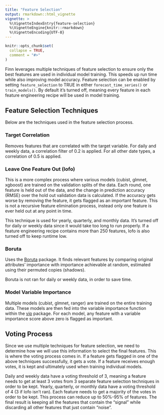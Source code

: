```yaml
---
title: "Feature Selection"
output: rmarkdown::html_vignette
vignette: >
  %\VignetteIndexEntry{feature-selection}
  %\VignetteEngine{knitr::rmarkdown}
  %\VignetteEncoding{UTF-8}
---
```


```r
knitr::opts_chunk$set(
  collapse = TRUE,
  comment = "#>"
)
```

Finn leverages multiple techniques of feature selection to ensure only the best features are used in individual model training. This speeds up run time while also improving model accuracy. Feature selection can be enabled by setting `feature_selection` to TRUE in either `forecast_time_series()` or `train_models()`. By default it's turned off, meaning every feature in each feature engineering recipe will be used in model training.

## Feature Selection Techniques

Below are the techniques used in the feature selection process.

### Target Correlation

Removes features that are correlated with the target variable. For daily and weekly data, a correlation filter of 0.2 is applied. For all other date types, a correlation of 0.5 is applied.

### Leave One Feature Out (lofo)

This is a more complex process where various models (cubist, glmnet, xgboost) are trained on the validation splits of the data. Each round, one feature is held out of the data, and the change in prediction accuracy (RMSE) over the hold out validation data is calculated. If the accuracy gets worse by removing the feature, it gets flagged as an important feature. This is not a recursive feature elimination process, instead only one feature is ever held out at any point in time.

This technique is used for yearly, quarterly, and monthly data. It's turned off for daily or weekly data since it would take too long to run properly. If a feature engineering recipe contains more than 250 features, lofo is also turned off to keep runtime low. 

### Boruta

Uses the [Boruta](https://cran.r-project.org/web/packages/Boruta/index.html) package. It finds relevant features by comparing original attributes' importance with importance achievable at random, estimated using their permuted copies (shadows).

Boruta is not ran for daily or weekly data, in order to save time.

### Model Variable Importance

Multiple models (cubist, glmnet, ranger) are trained on the entire training data. These models are then fed into the variable importance function within the [vip](https://koalaverse.github.io/vip/index.html) package. For each model, any feature with a variable importance score above zero is flagged as important.

## Voting Process

Since we use multiple techniques for feature selection, we need to determine how we will use this information to select the final features. This is where the voting process comes in. If a feature gets flagged in one of the above techniques successfully, it gets a vote. If a feature receives enough votes, it is kept and ultimately used when training individual models.

Daily and weekly data have a voting threshold of 3, meaning a feature needs to get at least 3 votes from 3 separate feature selection techniques in order to be kept. Yearly, quarterly, or monthly data have a voting threshold of 4 (3 if lofo isn't ran). Each feature needs to get a majority of the votes in order to be kept. This process can reduce up to 50%-95% of features. The final result is keeping all the features that contain the "signal" while discarding all other features that just contain "noise".
